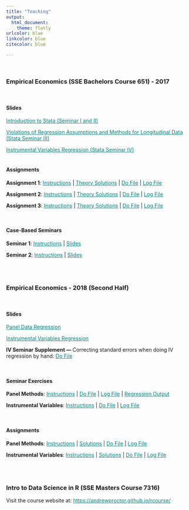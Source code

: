 ```yaml
---
title: "Teaching"
output:
  html_document:
    theme: flatly
urlcolor: blue
linkcolor: blue	
citecolor: blue

---
```


<br>


### **Empirical Economics (SSE Bachelors Course 651) - 2017**

<br>
<div class = "col-xs-11 col-md-12">

#### **Slides**

  <a href="https://andrewproctor.github.io/assets/StataSeminar1and2.pdf" 
  style="color:teal;">Introduction to Stata (Seminar I and II)</a>
  
  <a href="https://andrewproctor.github.io/assets/StataSeminar3.pdf" 
  style="color:teal;">Violations of Regression Assumptions and Methods for Longitudinal Data (Stata Seminar III)</a>
  
  <a href="https://andrewproctor.github.io/assets/StataSeminar4.pdf" 
  style="color:teal;">Instrumental Variables Regression (Stata Seminar IV)</a>
<br><br>
</div>

<div class = "row">
<div class = "col-md-6">
<div class = "col-xs-1 col-md-0"></div>
<div class = "col-xs-11 col-md-12">

#### **Assignments**

**Assignment 1**: <a href="https://andrewproctor.github.io/assets/Assignment-1.pdf" style="color:teal;">Instructions</a> | 
  <a href="https://andrewproctor.github.io/assets/Assignment-1-Theory-Solutions.pdf" style="color:teal;">Theory Solutions</a> | 
  <a href="https://andrewproctor.github.io/assets/Assignment-1-do-file.pdf" style="color:teal;">Do File</a> | 
  <a href="https://andrewproctor.github.io/assets/Assignment-1-log-file.txt" style="color:teal;">Log File</a>

**Assignment 2**: <a href="https://andrewproctor.github.io/assets/Assignment-2.pdf" style="color:teal;">Instructions</a> | 
  <a href="https://andrewproctor.github.io/assets/Assignment-2-Theory-Solutions.pdf" style="color:teal;">Theory Solutions</a> | 
  <a href="https://andrewproctor.github.io/assets/Assignment-2-do-file.pdf" style="color:teal;">Do File</a>  | 
  <a href="https://andrewproctor.github.io/assets/Assignment-2-log-file.txt" style="color:teal;">Log File</a>

**Assignment 3**: <a href="https://andrewproctor.github.io/assets/Assignment-3.pdf" style="color:teal;">Instructions</a> | 
  <a href="https://andrewproctor.github.io/assets/Assignment-3-Theory-Solutions.pdf" style="color:teal;">Theory Solutions</a> | 
  <a href="https://andrewproctor.github.io/assets/Assignment-3-do-file.pdf" style="color:teal;">Do File</a> | 
  <a href="https://andrewproctor.github.io/assets/Assignment-3-log-file.txt" style="color:teal;">Log File</a>

<br>

</div></div>
<div class = "col-md-6">
<div class = "col-xs-1 col-md-0"></div>
<div class = "col-xs-11 col-md-12">

#### **Case-Based Seminars**

**Seminar 1**: <a href="https://andrewproctor.github.io/assets/Case-Based-Seminar-1-Instructions.pdf" style="color:teal;">Instructions</a> | 
  <a href="https://andrewproctor.github.io/assets/Case-Based-Seminar-1-Slides.pdf" style="color:teal;">Slides</a>
  
**Seminar 2**: <a href="https://andrewproctor.github.io/assets/Case-Based-Seminar-2-Instructions.pdf" style="color:teal;">Instructions</a> | 
  <a href="https://andrewproctor.github.io/assets/Case-Based-Seminar-2-Slides.pdf" style="color:teal;">Slides</a>
  
<br>
<br>

</div></div>

### **Empirical Economics - 2018 (Second Half)**

<br>

<div class = "col-xs-11 col-md-12">

#### **Slides**

  <a href="https://andrewproctor.github.io/assets/panelseminar_slides_2018.pdf" style="color:teal;">Panel Data Regression</a>
  
  <a href="https://andrewproctor.github.io/assets/IVseminar_slides_2018.pdf" style="color:teal;">Instrumental Variables Regression</a>
  
  **IV Seminar Supplement --- **   Correcting standard errors when doing IV regression by hand:  <a href="https://andrewproctor.github.io/assets/Correcting_SE.do" style="color:teal;"> Do File </a>

<br>
</div>
<div class = "row">
<div class = "col-md-6">
<div class = "col-xs-1 col-md-0"></div>
<div class = "col-xs-11 col-md-12">
#### **Seminar Exercises**

**Panel Methods**: <a href="https://andrewproctor.github.io/assets/panel_exercise_2018_instructions.pdf" style="color:teal;">Instructions</a> | 
  <a href="https://andrewproctor.github.io/assets/panel_exercise_solutions.do" style="color:teal;">Do File</a> | 
  <a href="https://andrewproctor.github.io/assets/panel_exercise_solutions_log.txt" style="color:teal;">Log File</a> | 
  <a href="https://andrewproctor.github.io/assets/panel_exercise_regoutput.doc" style="color:teal;">Regression Output</a>

**Instrumental Variables**: <a href="https://andrewproctor.github.io/assets/IV_exercise_instructions.pdf" style="color:teal;">Instructions</a> | 
  <a href="https://andrewproctor.github.io/assets/IV_exercise_solutions.do" style="color:teal;">Do File</a> | 
  <a href="https://andrewproctor.github.io/assets/IV_exercise_solutions_log.txt" style="color:teal;">Log File</a> 
  
<br>

</div></div>
<div class = "col-md-6">
<div class = "col-xs-1 col-md-0"></div>
<div class = "col-xs-11 col-md-12">
#### **Assignments**

**Panel Methods**: <a href="https://andrewproctor.github.io/assets/panel_assignment_2018_instructions.pdf" style="color:teal;">Instructions</a> | 
  <a href="https://andrewproctor.github.io/assets/panel_assignment_2018_solutions.pdf" style="color:teal;">Solutions</a> | 
  <a href="https://andrewproctor.github.io/assets/panel_assignment_2018_solutions.do" style="color:teal;">Do File</a> | 
  <a href="https://andrewproctor.github.io/assets/panel_assignment_2018_solutions_log.txt" style="color:teal;">Log File</a>

**Instrumental Variables**: <a href="https://andrewproctor.github.io/assets/IV_assignment_2018_instructions.pdf" style="color:teal;">Instructions</a> | 
  <a href="https://andrewproctor.github.io/assets/IV_assignment_2018_solutions.pdf" style="color:teal;">Solutions</a> | 
  <a href="https://andrewproctor.github.io/assets/IV_assignment_2018_solutions.do" style="color:teal;">Do File</a> | 
  <a href="https://andrewproctor.github.io/assets/IV_assignment_2018_solutions_log.txt" style="color:teal;">Log File</a>



<br>
<br>
</div>
</div>

### **Intro to Data Science in R (SSE Masters Course 7316)**
Visit the course website at:  <a href="https://andrewproctor.github.io/rcourse/" style="color:teal;">https://andrewproctor.github.io/rcourse/</a>




